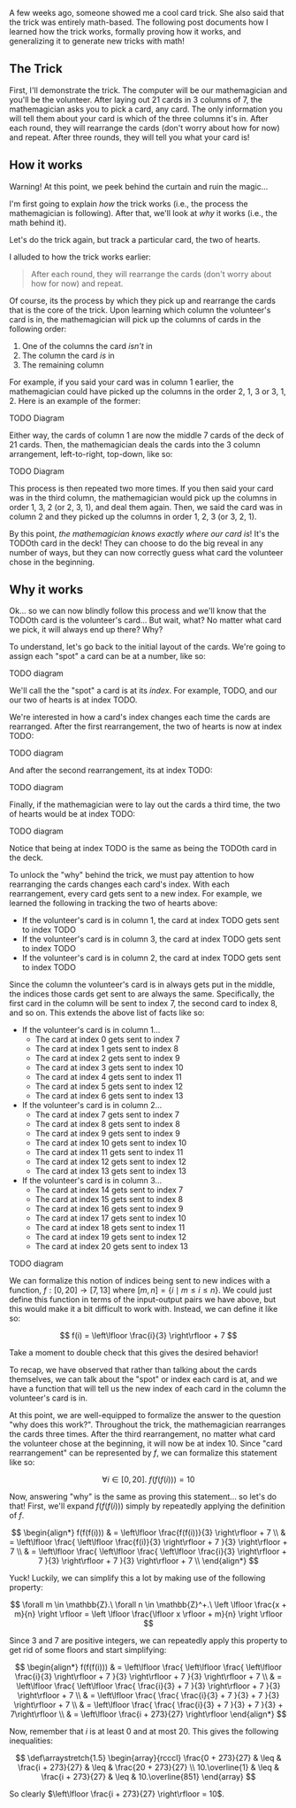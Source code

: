 
A few weeks ago, someone showed me a cool card trick. She also said that the trick was entirely math-based. The
following post documents how I learned how the trick works, formally proving how it works, and generalizing it
to generate new tricks with math!

## The Trick

First, I'll demonstrate the trick. The computer will be our mathemagician and you'll be the volunteer. After laying out
21 cards in 3 columns of 7, the mathemagician asks you to pick a card, any card. The only information you will tell them
about your card is which of the three columns it's in. After each round, they will rearrange the cards
(don't worry about how for now) and repeat. After three rounds, they will tell you what your card is!

<CardTrick />

## How it works

Warning! At this point, we peek behind the curtain and ruin the magic...

I'm first going to explain _how_ the trick works (i.e., the process the mathemagician is following). After that, we'll
look at _why_ it works (i.e., the math behind it).

Let's do the trick again, but track a particular card, the two of hearts.

I alluded to how the trick works earlier:

> After each round, they will rearrange the cards (don't worry about how for now) and repeat.

Of course, its the process by which they pick up and rearrange the cards that is the core of the trick. Upon learning
which column the volunteer's card is in, the mathemagician will pick up the columns of cards in the following order:

1. One of the columns the card _isn't_ in
2. The column the card _is_ in
3. The remaining column

For example, if you said your card was in column 1 earlier, the mathemagician could have picked up the columns in
the order 2, 1, 3 or 3, 1, 2. Here is an example of the former:

TODO Diagram

Either way, the cards of column 1 are now the middle 7 cards of the deck of 21 cards. Then, the mathemagician deals the
cards into the 3 column arrangement, left-to-right, top-down, like so:

TODO Diagram

This process is then repeated two more times. If you then said your card was in the third column, the mathemagician
would pick up the columns in order 1, 3, 2 (or 2, 3, 1), and deal them again. Then, we said the card was in column 2 and
they picked up the columns in order 1, 2, 3 (or 3, 2, 1).

By this point, _the mathemagician knows exactly where our card is_! It's the TODOth card in the deck! They can
choose to do the big reveal in any number of ways, but they can now correctly guess what card the volunteer chose in
the beginning.

## Why it works

Ok... so we can now blindly follow this process and we'll know that the TODOth card is the volunteer's card... But wait,
what? No matter what card we pick, it will always end up there? Why?

To understand, let's go back to the initial layout of the cards. We're going to assign each "spot" a card can be at a
number, like so:

TODO diagram

We'll call the the "spot" a card is at its _index_. For example, TODO, and our our two of hearts is at index TODO.

We're interested in how a card's index changes each time the cards are rearranged. After the first rearrangement, the
two of hearts is now at index TODO:

TODO diagram

And after the second rearrangement, its at index TODO:

TODO diagram

Finally, if the mathemagician were to lay out the cards a third time, the two of hearts would be at index TODO:

TODO diagram

Notice that being at index TODO is the same as being the TODOth card in the deck.

To unlock the "why" behind the trick, we must pay attention to how rearranging the cards changes each card's index. With
each rearrangement, every card gets sent to a new index. For example, we learned the following in tracking the two of
hearts above:

- If the volunteer's card is in column 1, the card at index TODO gets sent to index TODO
- If the volunteer's card is in column 3, the card at index TODO gets sent to index TODO
- If the volunteer's card is in column 2, the card at index TODO gets sent to index TODO

Since the column the volunteer's card is in always gets put in the middle, the indices those cards get sent to are
always the same. Specifically, the first card in the column will be sent to index 7, the second card to index 8,
and so on. This extends the above list of facts like so:

- If the volunteer's card is in column 1...
  - The card at index 0 gets sent to index 7
  - The card at index 1 gets sent to index 8
  - The card at index 2 gets sent to index 9
  - The card at index 3 gets sent to index 10
  - The card at index 4 gets sent to index 11
  - The card at index 5 gets sent to index 12
  - The card at index 6 gets sent to index 13
- If the volunteer's card is in column 2...
  - The card at index 7 gets sent to index 7
  - The card at index 8 gets sent to index 8
  - The card at index 9 gets sent to index 9
  - The card at index 10 gets sent to index 10
  - The card at index 11 gets sent to index 11
  - The card at index 12 gets sent to index 12
  - The card at index 13 gets sent to index 13
- If the volunteer's card is in column 3...
  - The card at index 14 gets sent to index 7
  - The card at index 15 gets sent to index 8
  - The card at index 16 gets sent to index 9
  - The card at index 17 gets sent to index 10
  - The card at index 18 gets sent to index 11
  - The card at index 19 gets sent to index 12
  - The card at index 20 gets sent to index 13

TODO diagram

We can formalize this notion of indices being sent to new indices with a function, $f : [0,20] \to [7,13]$ where
$[m,n] = \{i \mid m \leq i \leq n\}$. We could just define this function in terms of the input-output pairs we have
above, but this would make it a bit difficult to work with. Instead, we can define it like so:

$$
f(i) = \left\lfloor \frac{i}{3} \right\rfloor + 7
$$

Take a moment to double check that this gives the desired behavior!

To recap, we have observed that rather than talking about the cards themselves, we can talk about the "spot" or index
each card is at, and we have a function that will tell us the new index of each card in the column the volunteer's card
is in.

At this point, we are well-equipped to formalize the answer to the question "why does this work?". Throughout the trick,
the mathemagician rearranges the cards three times. After the third rearrangement, no matter what card the volunteer
chose at the beginning, it will now be at index 10. Since "card rearrangement" can be represented by $f$, we can
formalize this statement like so:

$$
\forall i \in [0,20].\ f(f(f(i))) = 10
$$

Now, answering "why" is the same as proving this statement... so let's do that! First, we'll expand $f(f(f(i)))$
simply by repeatedly applying the definition of $f$.

$$
\begin{align*}
  f(f(f(i))) & = \left\lfloor \frac{f(f(i))}{3} \right\rfloor + 7 \\
             & = \left\lfloor \frac{ \left\lfloor \frac{f(i)}{3} \right\rfloor + 7 }{3} \right\rfloor + 7 \\
             & = \left\lfloor \frac{ \left\lfloor \frac{ \left\lfloor \frac{i}{3} \right\rfloor + 7 }{3} \right\rfloor + 7 }{3} \right\rfloor + 7 \\
\end{align*}
$$

Yuck! Luckily, we can simplify this a lot by making use of the following property:

$$
\forall m \in \mathbb{Z}.\ \forall n \in \mathbb{Z}^+.\ \left \lfloor \frac{x + m}{n} \right \rfloor = \left \lfloor \frac{\lfloor x \rfloor + m}{n} \right \rfloor
$$

Since $3$ and $7$ are positive integers, we can repeatedly apply this property to get rid of some floors and start simplifying:

$$
\begin{align*}
  f(f(f(i))) & = \left\lfloor \frac{ \left\lfloor \frac{ \left\lfloor \frac{i}{3} \right\rfloor + 7 }{3} \right\rfloor + 7 }{3} \right\rfloor + 7 \\
             & = \left\lfloor \frac{ \left\lfloor \frac{ \frac{i}{3} + 7 }{3} \right\rfloor + 7 }{3} \right\rfloor + 7 \\
             & = \left\lfloor \frac{ \frac{ \frac{i}{3} + 7 }{3} + 7 }{3} \right\rfloor + 7 \\
             & = \left\lfloor \frac{ \frac{ \frac{i}{3} + 7 }{3} + 7 }{3} + 7\right\rfloor \\
             & = \left\lfloor \frac{i + 273}{27} \right\rfloor
\end{align*}
$$

Now, remember that $i$ is at least $0$ and at most $20$. This gives the following inequalities:

$$
\def\arraystretch{1.5}
\begin{array}{rcccl}
\frac{0 + 273}{27} & \leq & \frac{i + 273}{27} & \leq & \frac{20 + 273}{27} \\
10.\overline{1} & \leq & \frac{i + 273}{27} & \leq & 10.\overline{851}
\end{array}
$$

So clearly $\left\lfloor \frac{i + 273}{27} \right\rfloor = 10$.
